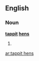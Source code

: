 ==English==

===Noun===
'''[[tappit]] [[hen]]s'''

# {{plural of|[[tappit hen]]}}

[[ar:tappit hens]]